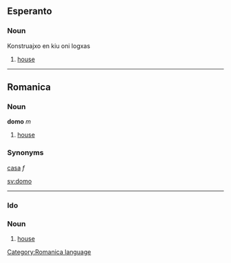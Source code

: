 ==Esperanto==
===Noun===
Konstruajxo en kiu oni logxas
#[[house]]

-----
==Romanica==
[[Category:Romanica language]]
===Noun===
'''domo''' ''m''

#[[house]]

===Synonyms===
[[casa]] ''f''

[[sv:domo]]

----
===Ido===
===Noun===

#[[house]]
